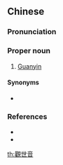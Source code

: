 {{also|观世音}}
==Chinese==
{{zh-forms|s=观世音}}

===Pronunciation===
{{zh-pron
|m=Guānshìyīn
|c=gun1 sai3 jam1
|md=Guăng-sié*sí-ĭng
|mn=Koan-sè-im
|cat=pn
}}

===Proper noun===
{{zh-proper noun}}

# {{lb|zh|Buddhism}} [[Guanyin]]

====Synonyms====
* {{zh-l|觀音}}

===References===
* {{pedialite|觀世音菩薩|lang=zh}}
* {{pedialite|Guan Yin}}

[[th:觀世音]]
